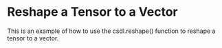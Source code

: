 Reshape a Tensor to a Vector
=============================

This is an example of how to use the csdl.reshape() function to reshape
a tensor to a vector.


<WorkedExample />
